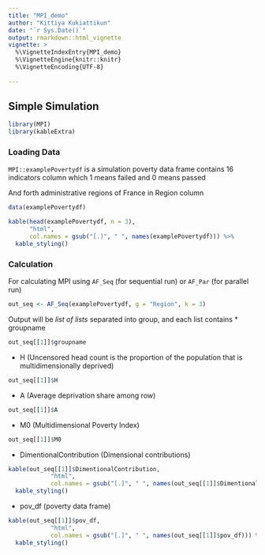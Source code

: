 ```yaml
---
title: "MPI_demo"
author: "Kittiya Kukiattikun"
date: "`r Sys.Date()`"
output: rmarkdown::html_vignette
vignette: >
  %\VignetteIndexEntry{MPI_demo}
  %\VignetteEngine{knitr::knitr}
  %\VignetteEncoding{UTF-8}
  
---
```


## Simple Simulation

```r
library(MPI)
library(kableExtra) 
```

### Loading Data

`MPI::examplePovertydf` is a simulation poverty data frame contains 16 indicators column which 1 means failed and 0 means passed

And forth administrative regions of France in Region column

```r
data(examplePovertydf)
```
```r
kable(head(examplePovertydf, n = 3), 
      "html", 
      col.names = gsub("[.]", " ", names(examplePovertydf))) %>% 
  kable_styling()
```

### Calculation

For calculating MPI using `AF_Seq` (for sequential run) or `AF_Par` (for parallel run)
```r
out_seq <- AF_Seq(examplePovertydf, g = "Region", k = 3)
```

Output will be *list of lists* separated into group, and each list contains
* groupname 
```r
out_seq[[1]]$groupname
```

* H (Uncensored head count is the proportion of the population that is multidimensionally deprived) 
```r
out_seq[[1]]$H
```
* A (Average deprivation share among row)
```r
out_seq[[1]]$A
```
* M0 (Multidimensional Poverty Index) 
```r
out_seq[[1]]$M0
```
* DimentionalContribution (Dimensional contributions) 
```r
kable(out_seq[[1]]$DimentionalContribution, 
            "html",
            col.names = gsub("[.]", " ", names(out_seq[[1]]$DimentionalContribution))) %>%
  kable_styling()
```
* pov_df (poverty data frame) 
```r
kable(out_seq[[1]]$pov_df, 
            "html",
            col.names = gsub("[.]", " ", names(out_seq[[1]]$pov_df))) %>%
  kable_styling()
```
